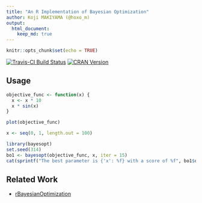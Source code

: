 ```yaml
---
title: "An R Implementation of Bayesian Optimization"
author: Koji MAKIYAMA (@hoxo_m)
output: 
  html_document:
    keep_md: true
---
```


```r
knitr::opts_chunk$set(echo = TRUE)
```

[![Travis-CI Build Status](https://travis-ci.org/hoxo-m/bayesopt.svg?branch=master)](https://travis-ci.org/hoxo-m/bayesopt)
[![CRAN Version](http://www.r-pkg.org/badges/version/bayesopt)](http://cran.rstudio.com/web/packages/bayesopt)

## Usage

```r
objective_func <- function(x) {
  x <- x * 10
  x * sin(x)
}

plot(objective_func)
```

```r
x <- seq(0, 1, length.out = 100)

library(bayesopt)
set.seed(314)
bo1 <- bayesopt(objective_func, x, iter = 15)
cat(sprintf("The best parameter is {'x': %f} with a score of %f", bo1$opt_x, bo1$opt_y))
```

## Related Work

- [rBayesianOptimization](https://cran.r-project.org/web/packages/rBayesianOptimization/index.html)


